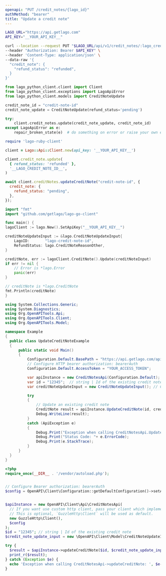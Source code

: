 ```yaml
---
openapi: "PUT /credit_notes/{lago_id}"
authMethod: "bearer"
title: "Update a credit note"
---
```


<RequestExample>

```bash cURL
LAGO_URL="https://api.getlago.com"
API_KEY="__YOUR_API_KEY__"

curl --location --request PUT "$LAGO_URL/api/v1/credit_notes/:lago_credit_note_id" \
--header "Authorization: Bearer $API_KEY" \
--header 'Content-Type: application/json' \
--data-raw '{
  "credit_note": {
    "refund_status": "refunded",
  }
}'
```

```python Python
from lago_python_client.client import Client
from lago_python_client.exceptions import LagoApiError
from lago_python_client.models import CreditNoteUpdate

credit_note_id = "credit-note-id"
credit_note_update = CreditNoteUpdate(refund_status='pending')

try:
    client.credit_notes.update(credit_note_update, credit_note_id)
except LagoApiError as e:
    repair_broken_state(e)  # do something on error or raise your own exception
```

```ruby Ruby
require 'lago-ruby-client'

client = Lago::Api::Client.new(api_key: '__YOUR_API_KEY__')

client.credit_note.update(
  { refund_status: 'refunded' },
  '__LAGO_CREDIT_NOTE_ID__',
)
```

```js Javascript
await client.creditNotes.updateCreditNote("credit-note-id", {
  credit_note: {
    refund_status: "pending",
  },
});
```

```go Go
import "fmt"
import "github.com/getlago/lago-go-client"

func main() {
lagoClient := lago.New().SetApiKey("__YOUR_API_KEY__")

creditNoteUpdateInput := &lago.CreditNoteUpdateInput{
    LagoID:       "lago-credit-note-id",
    RefundStatus: lago.CreditNoteReasonOther,
}

creditNote, err := lagoClient.CreditNote().Update(creditNoteInput)
if err != nil {
    // Error is *lago.Error
    panic(err)
}

// creditNote is *lago.CreditNote
fmt.Println(creditNote)
}
```

```csharp C#
using System.Collections.Generic;
using System.Diagnostics;
using Org.OpenAPITools.Api;
using Org.OpenAPITools.Client;
using Org.OpenAPITools.Model;

namespace Example
{
  public class UpdateCreditNoteExample
  {
      public static void Main()
      {
          Configuration.Default.BasePath = "https://api.getlago.com/api/v1";
          // Configure HTTP bearer authorization: bearerAuth
          Configuration.Default.AccessToken = "YOUR_ACCESS_TOKEN";

          var apiInstance = new CreditNotesApi(Configuration.Default);
          var id = "12345";  // string | Id of the existing credit note
          var creditNoteUpdateInput = new CreditNoteUpdateInput(); // CreditNoteUpdateInput | Update an existing credit note

          try
          {
              // Update an existing credit note
              CreditNote result = apiInstance.UpdateCreditNote(id, creditNoteUpdateInput);
              Debug.WriteLine(result);
          }
          catch (ApiException e)
          {
              Debug.Print("Exception when calling CreditNotesApi.UpdateCreditNote: " + e.Message );
              Debug.Print("Status Code: "+ e.ErrorCode);
              Debug.Print(e.StackTrace);
          }
      }
  }
}
```

```php PHP
<?php
require_once(__DIR__ . '/vendor/autoload.php');


// Configure Bearer authorization: bearerAuth
$config = OpenAPI\Client\Configuration::getDefaultConfiguration()->setAccessToken('YOUR_ACCESS_TOKEN');


$apiInstance = new OpenAPI\Client\Api\CreditNotesApi(
  // If you want use custom http client, pass your client which implements `GuzzleHttp\ClientInterface`.
  // This is optional, `GuzzleHttp\Client` will be used as default.
  new GuzzleHttp\Client(),
  $config
);
$id = "12345"; // string | Id of the existing credit note
$credit_note_update_input = new \OpenAPI\Client\Model\CreditNoteUpdateInput(); // \OpenAPI\Client\Model\CreditNoteUpdateInput | Update an existing credit note

try {
  $result = $apiInstance->updateCreditNote($id, $credit_note_update_input);
  print_r($result);
} catch (Exception $e) {
  echo 'Exception when calling CreditNotesApi->updateCreditNote: ', $e->getMessage(), PHP_EOL;
}
```

</RequestExample>
